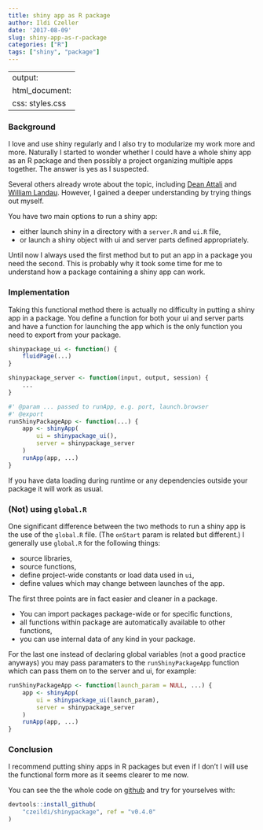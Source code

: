 ```yaml
---
title: shiny app as R package
author: Ildi Czeller
date: '2017-08-09'
slug: shiny-app-as-r-package
categories: ["R"]
tags: ["shiny", "package"]
---
```


---
output: 
  html_document:
    css: styles.css
---

### Background

I love and use shiny regularly and I also try to modularize my work more and more. Naturally I started to wonder whether I could have a whole shiny app as an R package and then possibly a project organizing multiple apps together. The answer is yes as I suspected.

Several others already wrote about the topic, including [Dean Attali](https://www.r-bloggers.com/supplementing-your-r-package-with-a-shiny-app-2/) and [William Landau](http://will-landau.com/2016/11/01/appPackage/). However, I gained a deeper understanding by trying things out myself.

You have two main options to run a shiny app:

 - either launch shiny in a directory with a `server.R` and `ui.R` file,
 - or launch a shiny object with ui and server parts defined appropriately.

Until now I always used the first method but to put an app in a package you need the second. This is probably why it took some time for me to understand how a package containing a shiny app can work.

### Implementation

Taking this functional method there is actually no difficulty in putting a shiny app in a package. You define a function for both your ui and server parts and have a function for launching the app which is the only function you need to export from your package.

```r
shinypackage_ui <- function() {
    fluidPage(...)
}

shinypackage_server <- function(input, output, session) {
    ...
}
```

```r
#' @param ... passed to runApp, e.g. port, launch.browser
#' @export
runShinyPackageApp <- function(...) {
    app <- shinyApp(
        ui = shinypackage_ui(),
        server = shinypackage_server
    )
    runApp(app, ...)
}
```

If you have data loading during runtime or any dependencies outside your package it will work as usual.

### (Not) using `global.R`

One significant difference between the two methods to run a shiny app is the use of the `global.R` file. (The `onStart` param is related but different.) I generally use `global.R` for the following things:

* source libraries,
* source functions,
* define project-wide constants or load data used in `ui`,
* define values which may change between launches of the app.

The first three points are in fact easier and cleaner in a package.

* You can import packages package-wide or for specific functions,
* all functions within package are automatically available to other functions,
* you can use internal data of any kind in your package.

For the last one instead of declaring global variables (not a good practice anyways) you may pass paramaters to the  `runShinyPackageApp` function which can pass them on to the server and ui, for example:

```r
runShinyPackageApp <- function(launch_param = NULL, ...) {
    app <- shinyApp(
        ui = shinypackage_ui(launch_param),
        server = shinypackage_server
    )
    runApp(app, ...)
}
```

### Conclusion

I recommend putting shiny apps in R packages but even if I don't I will use the functional form more as it seems clearer to me now.

You can see the the whole code on [github](https://github.com/czeildi/shinypackage) and try for yourselves with:

```r
devtools::install_github(
    "czeildi/shinypackage", ref = "v0.4.0"
)
```
